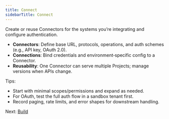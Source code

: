 ```yaml
---
title: Connect
sidebarTitle: Connect
---
```


Create or reuse Connectors for the systems you’re integrating and configure authentication.

- **Connectors**: Define base URL, protocols, operations, and auth schemes (e.g., API key, OAuth 2.0).
- **Connections**: Bind credentials and environment‑specific config to a Connector.
- **Reusability**: One Connector can serve multiple Projects; manage versions when APIs change.

Tips:

- Start with minimal scopes/permissions and expand as needed.
- For OAuth, test the full auth flow in a sandbox tenant first.
- Record paging, rate limits, and error shapes for downstream handling.

Next: [Build](./build)


